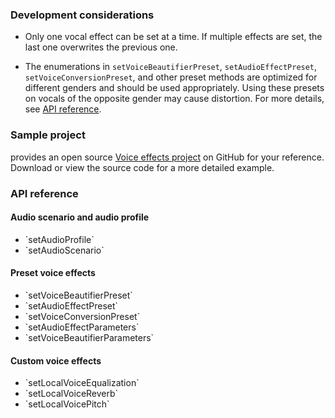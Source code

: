 
<PlatformWrapper platform="electron">

### Development considerations

- Only one vocal effect can be set at a time. If multiple effects are set, the last one overwrites the previous one.

- The enumerations in `setVoiceBeautifierPreset`, `setAudioEffectPreset`, `setVoiceConversionPreset`, and other preset methods are optimized for different genders and should be used appropriately. Using these presets on vocals of the opposite gender may cause distortion. For more details, see [API reference](#api-reference).

### Sample project

<Vg k="COMPANY" /> provides an open source [Voice effects project](https://github.com/AgoraIO-Extensions/Electron-SDK/blob/main/example/src/renderer/examples/advanced/VoiceChanger/VoiceChanger.tsx) on GitHub for your reference. Download or view the source code for a more detailed example.

### API reference

#### Audio scenario and audio profile

* <Link to="{{Global.API_REF_ELECTRON_ROOT}}/class_irtcengine.html#api_irtcengine_setaudioprofile">`setAudioProfile`</Link>

* <Link to="{{Global.API_REF_ELECTRON_ROOT}}/class_irtcengine.html#api_irtcengine_setaudioscenario">`setAudioScenario`</Link>

#### Preset voice effects

* <Link to="{{Global.API_REF_ELECTRON_ROOT}}/class_irtcengine.html#api_irtcengine_setvoicebeautifierpreset">`setVoiceBeautifierPreset`</Link>

* <Link to="{{Global.API_REF_ELECTRON_ROOT}}/class_irtcengine.html#api_irtcengine_setaudioeffectpreset">`setAudioEffectPreset`</Link>

* <Link to="{{Global.API_REF_ELECTRON_ROOT}}/class_irtcengine.html#api_irtcengine_setvoiceconversionpreset">`setVoiceConversionPreset`</Link>

* <Link to="{{Global.API_REF_ELECTRON_ROOT}}/class_irtcengine.html#api_irtcengine_setaudioeffectparameters">`setAudioEffectParameters`</Link>

* <Link to="{{Global.API_REF_ELECTRON_ROOT}}/class_irtcengine.html#api_irtcengine_setvoicebeautifierparameters">`setVoiceBeautifierParameters`</Link>

#### Custom voice effects

* <Link to="{{Global.API_REF_ELECTRON_ROOT}}/class_irtcengine.html#api_irtcengine_setlocalvoiceequalization">`setLocalVoiceEqualization`</Link>

* <Link to="{{Global.API_REF_ELECTRON_ROOT}}/class_irtcengine.html#api_irtcengine_setlocalvoicereverb">`setLocalVoiceReverb`</Link>

* <Link to="{{Global.API_REF_ELECTRON_ROOT}}/class_irtcengine.html#api_irtcengine_setlocalvoicepitch">`setLocalVoicePitch`</Link>

</PlatformWrapper>